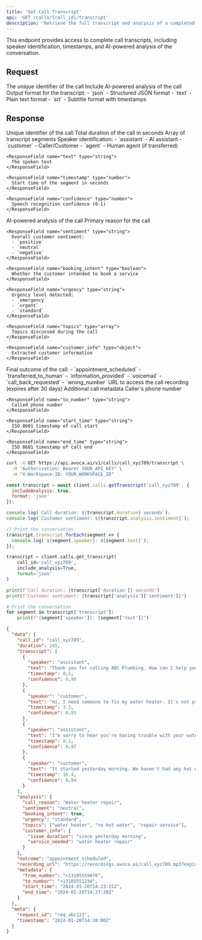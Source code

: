 ```yaml
---
title: 'Get Call Transcript'
api: 'GET /calls/{call_id}/transcript'
description: 'Retrieve the full transcript and analysis of a completed call'
---
```


<Note>
  This endpoint provides access to complete call transcripts, including speaker identification, timestamps, and AI-powered analysis of the conversation.
</Note>

## Request

<ParamField path="call_id" type="string" required>
  The unique identifier of the call
</ParamField>

<ParamField query="include_analysis" type="boolean" default="true">
  Include AI-powered analysis of the call
</ParamField>

<ParamField query="format" type="string" default="json">
  Output format for the transcript:
  - `json` - Structured JSON format
  - `text` - Plain text format
  - `srt` - Subtitle format with timestamps
</ParamField>

## Response

<ResponseField name="call_id" type="string">
  Unique identifier of the call
</ResponseField>

<ResponseField name="duration" type="number">
  Total duration of the call in seconds
</ResponseField>

<ResponseField name="transcript" type="array">
  Array of transcript segments
  
  <Expandable title="properties">
    <ResponseField name="speaker" type="string">
      Speaker identification:
      - `assistant` - AI assistant
      - `customer` - Caller/Customer
      - `agent` - Human agent (if transferred)
    </ResponseField>
    
    <ResponseField name="text" type="string">
      The spoken text
    </ResponseField>
    
    <ResponseField name="timestamp" type="number">
      Start time of the segment in seconds
    </ResponseField>
    
    <ResponseField name="confidence" type="number">
      Speech recognition confidence (0-1)
    </ResponseField>
  </Expandable>
</ResponseField>

<ResponseField name="analysis" type="object">
  AI-powered analysis of the call
  
  <Expandable title="properties">
    <ResponseField name="call_reason" type="string">
      Primary reason for the call
    </ResponseField>
    
    <ResponseField name="sentiment" type="string">
      Overall customer sentiment:
      - `positive`
      - `neutral`
      - `negative`
    </ResponseField>
    
    <ResponseField name="booking_intent" type="boolean">
      Whether the customer intended to book a service
    </ResponseField>
    
    <ResponseField name="urgency" type="string">
      Urgency level detected:
      - `emergency`
      - `urgent`
      - `standard`
    </ResponseField>
    
    <ResponseField name="topics" type="array">
      Topics discussed during the call
    </ResponseField>
    
    <ResponseField name="customer_info" type="object">
      Extracted customer information
    </ResponseField>
  </Expandable>
</ResponseField>

<ResponseField name="outcome" type="string">
  Final outcome of the call:
  - `appointment_scheduled`
  - `transferred_to_human`
  - `information_provided`
  - `voicemail`
  - `call_back_requested`
  - `wrong_number`
</ResponseField>

<ResponseField name="recording_url" type="string">
  URL to access the call recording (expires after 30 days)
</ResponseField>

<ResponseField name="metadata" type="object">
  Additional call metadata
  
  <Expandable title="properties">
    <ResponseField name="from_number" type="string">
      Caller's phone number
    </ResponseField>
    
    <ResponseField name="to_number" type="string">
      Called phone number
    </ResponseField>
    
    <ResponseField name="start_time" type="string">
      ISO 8601 timestamp of call start
    </ResponseField>
    
    <ResponseField name="end_time" type="string">
      ISO 8601 timestamp of call end
    </ResponseField>
  </Expandable>
</ResponseField>

<RequestExample>

```bash cURL
curl -X GET https://api.avoca.ai/v1/calls/call_xyz789/transcript \
  -H "Authorization: Bearer YOUR_API_KEY" \
  -H "X-Workspace-ID: YOUR_WORKSPACE_ID"
```

```javascript Node.js
const transcript = await client.calls.getTranscript('call_xyz789', {
  includeAnalysis: true,
  format: 'json'
});

console.log(`Call duration: ${transcript.duration} seconds`);
console.log(`Customer sentiment: ${transcript.analysis.sentiment}`);

// Print the conversation
transcript.transcript.forEach(segment => {
  console.log(`${segment.speaker}: ${segment.text}`);
});
```

```python Python
transcript = client.calls.get_transcript(
    call_id='call_xyz789',
    include_analysis=True,
    format='json'
)

print(f"Call duration: {transcript['duration']} seconds")
print(f"Customer sentiment: {transcript['analysis']['sentiment']}")

# Print the conversation
for segment in transcript['transcript']:
    print(f"{segment['speaker']}: {segment['text']}")
```

</RequestExample>

<ResponseExample>

```json
{
  "data": {
    "call_id": "call_xyz789",
    "duration": 245,
    "transcript": [
      {
        "speaker": "assistant",
        "text": "Thank you for calling ABC Plumbing. How can I help you today?",
        "timestamp": 0.5,
        "confidence": 0.98
      },
      {
        "speaker": "customer",
        "text": "Hi, I need someone to fix my water heater. It's not producing hot water.",
        "timestamp": 3.2,
        "confidence": 0.95
      },
      {
        "speaker": "assistant",
        "text": "I'm sorry to hear you're having trouble with your water heater. I can definitely help you schedule a service appointment. Can you tell me if this just started happening, or has it been going on for a while?",
        "timestamp": 8.1,
        "confidence": 0.97
      },
      {
        "speaker": "customer",
        "text": "It started yesterday morning. We haven't had any hot water since then.",
        "timestamp": 16.4,
        "confidence": 0.94
      }
    ],
    "analysis": {
      "call_reason": "Water heater repair",
      "sentiment": "neutral",
      "booking_intent": true,
      "urgency": "standard",
      "topics": ["water heater", "no hot water", "repair service"],
      "customer_info": {
        "issue_duration": "since yesterday morning",
        "service_needed": "water heater repair"
      }
    },
    "outcome": "appointment_scheduled",
    "recording_url": "https://recordings.avoca.ai/call_xyz789.mp3?expires=1706140800",
    "metadata": {
      "from_number": "+13105559876",
      "to_number": "+13105551234",
      "start_time": "2024-01-20T14:23:15Z",
      "end_time": "2024-01-20T14:27:20Z"
    }
  },
  "meta": {
    "request_id": "req_abc123",
    "timestamp": "2024-01-20T14:30:00Z"
  }
}
```

</ResponseExample>